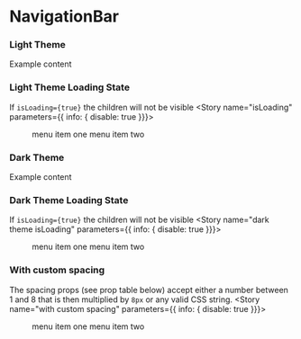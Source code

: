 
<Meta title="Design System/Navigation Bar" />

# NavigationBar

### Light Theme
<Preview>
  <Story name="default" parameters={{ info: { disable: true }}}>
    <NavigationBar>
      Example content
    </NavigationBar> 
  </Story> 
</Preview>

### Light Theme Loading State
If `isLoading={true}` the children will not be visible 
<Preview>
  <Story name="isLoading" parameters={{ info: { disable: true }}}>
    <NavigationBar isLoading>
      <Menu>
        <MenuItem>menu item one</MenuItem>
        <MenuItem>menu item two</MenuItem>
      </Menu>
    </NavigationBar> 
  </Story> 
</Preview>

### Dark Theme
<Preview>
  <Story name="dark theme"  parameters={{ info: { disable: true }}}>
    <NavigationBar navigationType="dark">
      Example content
    </NavigationBar>  
  </Story>
</Preview> 

### Dark Theme Loading State
If `isLoading={true}` the children will not be visible 
<Preview>
  <Story name="dark theme isLoading" parameters={{ info: { disable: true }}}>
    <NavigationBar navigationType="dark" isLoading>
      <Menu>
        <MenuItem>menu item one</MenuItem>
        <MenuItem>menu item two</MenuItem>
      </Menu>
    </NavigationBar> 
  </Story> 
</Preview>

### With custom spacing
The spacing props (see prop table below) accept either a number between 1 and 8 that is then multiplied by `8px` or any 
valid CSS string.
<Preview>
  <Story name="with custom spacing" parameters={{ info: { disable: true }}}>
    <NavigationBar m={2} p={2}>
      <Menu>
        <MenuItem>menu item one</MenuItem>
        <MenuItem>menu item two</MenuItem>
      </Menu>
    </NavigationBar> 
  </Story> 
</Preview>

<StyledSystemProps
  of={NavigationBar}
  spacing
/>
